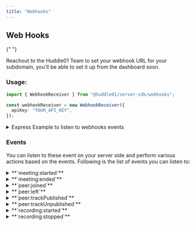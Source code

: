 ```yaml
---
title: "Webhooks"
---
```



## Web Hooks

{" "}

<Callout>
  Reachout to the Huddle01 Team to set your webhook URL for your subdomain,
  you'll be able to set it up from the dashboard soon.
</Callout>

### Usage:

```ts
import { WebhookReceiver } from "@huddle01/server-sdk/webhooks";

const webhookReceiver = new WebhookReceiver({
  apiKey: "YOUR_API_KEY",
});
```

<details>
  <summary>
    Express Example to listen to webhooks events
  </summary>
    <Callout>
    To make the webhook work on localhost, you'll have to use something like `ngrok` for port forwarding.
    </Callout>

    ```ts
    import express, { Request, Response } from "express";
    import bodyParser from "body-parser";
    import { WebhookReceiver } from "@huddle01/server-sdk/webhooks";

    type Err = { message: string };

    const receiver = new WebhookReceiver({
    apiKey: "YOUR_API_KEY",
    });

    const app = express();
    const port: number = 3002;

    // Middleware to parse JSON bodies
    app.use(bodyParser.text());

    app.post("/", (req: Request, res: Response) => {
    try {
    const header: string | undefined = req.headers[
    "huddle01-signature"
    ] as string;

        const data = receiver.receive(req.body, header);

        console.log({ data });

        res.status(200).send({ success: true });

    } catch (error) {
    console.error({ error });
    }
    });

    app.listen(port, () => {
    console.log(`🦊 Express server running at http://localhost:${port}`);
    });

    ```

</details>

### Events

You can listen to these event on your server side and perform various actions based on the events. Following is the list of events you can listen to:

<details>
    <summary>
    **`meeting:started`**
    </summary>

| Attributes | Type   |
| ---------- | ------ |
| roomId     | string |
| createdAt  | number |

</details>

<details>
    <summary>
    **`meeting:ended`**
    </summary>

| Attributes      | Type   |
| --------------- | ------ |
| roomId          | string |
| createdAt       | number |
| endedAt         | number |
| duration        | number |
| participants    | number |
| maxParticipants | number |

</details>

<details>
    <summary>
    **`peer:joined`**
    </summary>

| Attributes | Type    |
| ---------- | ------- |
| id         | string  |
| roomId     | string  |
| joinedAt   | number  |
| metadata   | string? |
| role       | string? |
| browser    | Browser |
| device     | Device  |

**Browser**
| Attributes | Type |
| ---------- | ------- |
| name | string? |
| version | string? |

**Device**

| Attributes | Type    |
| ---------- | ------- |
| model      | string? |
| type       | string? |
| vendor     | string? |

</details>

<details>
    <summary>
    **`peer:left`**
    </summary>

| Attributes | Type    |
| ---------- | ------- |
| id         | string  |
| roomId     | string  |
| leftAt     | number  |
| duration   | number  |
| metadata   | string? |
| role       | string? |

</details>

<details>
    <summary>
    **`peer:trackPublished`**
    </summary>

| Attributes | Type   |
| ---------- | ------ |
| id         | string |
| track      | string |

</details>

<details>
    <summary>
    **`peer:trackUnpublished`**
    </summary>

| Attributes | Type   |
| ---------- | ------ |
| id         | string |
| track      | string |

</details>

<details>
    <summary>
    **`recording:started`**
    </summary>

| Attributes | Type   |
| ---------- | ------ |
| id         | string |
| roomId     | string |

</details>

<details>
    <summary>
    **`recording:stopped`**
    </summary>

| Attributes | Type   |
| ---------- | ------ |
| id         | string |
| roomId     | string |

</details>
